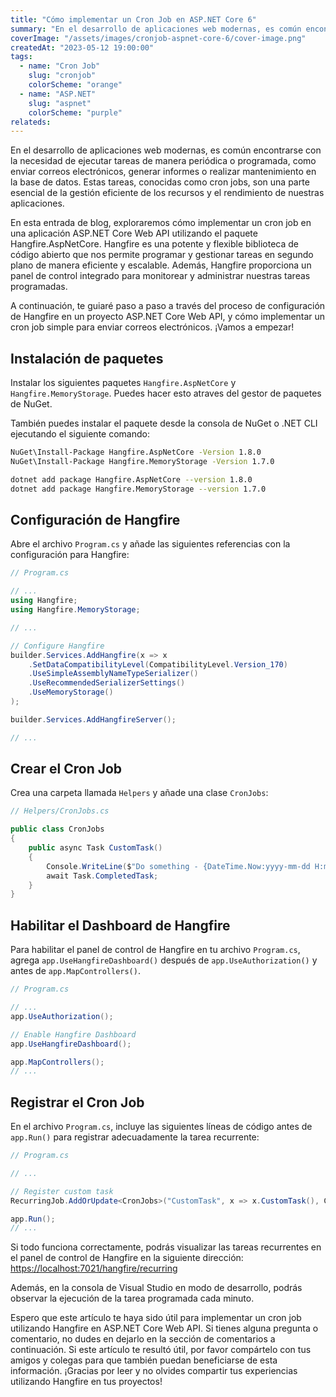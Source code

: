 ```yaml
---
title: "Cómo implementar un Cron Job en ASP.NET Core 6"
summary: "En el desarrollo de aplicaciones web modernas, es común encontrarse con la necesidad de ejecutar tareas de manera periódica o programada, como enviar correos electrónicos, generar informes o realizar mantenimiento en la base de datos. Estas tareas, conocidas como cron jobs, son una parte esencial de la gestión eficiente de los recursos y el rendimiento de nuestras aplicaciones."
coverImage: "/assets/images/cronjob-aspnet-core-6/cover-image.png"
createdAt: "2023-05-12 19:00:00"
tags:
  - name: "Cron Job"
    slug: "cronjob"
    colorScheme: "orange"
  - name: "ASP.NET"
    slug: "aspnet"
    colorScheme: "purple"
relateds:
---
```


En el desarrollo de aplicaciones web modernas, es común encontrarse con la necesidad de ejecutar tareas de manera periódica o programada, como enviar correos electrónicos, generar informes o realizar mantenimiento en la base de datos. Estas tareas, conocidas como cron jobs, son una parte esencial de la gestión eficiente de los recursos y el rendimiento de nuestras aplicaciones.

En esta entrada de blog, exploraremos cómo implementar un cron job en una aplicación ASP.NET Core Web API utilizando el paquete Hangfire.AspNetCore. Hangfire es una potente y flexible biblioteca de código abierto que nos permite programar y gestionar tareas en segundo plano de manera eficiente y escalable. Además, Hangfire proporciona un panel de control integrado para monitorear y administrar nuestras tareas programadas.

A continuación, te guiaré paso a paso a través del proceso de configuración de Hangfire en un proyecto ASP.NET Core Web API, y cómo implementar un cron job simple para enviar correos electrónicos. ¡Vamos a empezar!

## Instalación de paquetes

Instalar los siguientes paquetes `Hangfire.AspNetCore` y `Hangfire.MemoryStorage`.
Puedes hacer esto atraves del gestor de paquetes de NuGet.

También puedes instalar el paquete desde la consola de NuGet o .NET CLI ejecutando el siguiente comando:

```bash
NuGet\Install-Package Hangfire.AspNetCore -Version 1.8.0
NuGet\Install-Package Hangfire.MemoryStorage -Version 1.7.0
```

```bash
dotnet add package Hangfire.AspNetCore --version 1.8.0
dotnet add package Hangfire.MemoryStorage --version 1.7.0
```

## Configuración de Hangfire

Abre el archivo `Program.cs` y añade las siguientes referencias con la configuración para Hangfire:

<CustomAlert
  type="info"
  variant="left-accent"
  title="Importante:"
  message="Recuerda que el almacenamiento en memoria es solo para entornos de desarrollo y pruebas. Para entornos de producción, considera utilizar un almacenamiento persistente como SQL Server, MySQL u otro soportado por Hangfire."
/>

```csharp
// Program.cs

// ...
using Hangfire;
using Hangfire.MemoryStorage;

// ...

// Configure Hangfire
builder.Services.AddHangfire(x => x
    .SetDataCompatibilityLevel(CompatibilityLevel.Version_170)
    .UseSimpleAssemblyNameTypeSerializer()
    .UseRecommendedSerializerSettings()
    .UseMemoryStorage()
);

builder.Services.AddHangfireServer();

// ...
```

## Crear el Cron Job

Crea una carpeta llamada `Helpers` y añade una clase `CronJobs`:

```csharp
// Helpers/CronJobs.cs

public class CronJobs
{
    public async Task CustomTask()
    {
        Console.WriteLine($"Do something - {DateTime.Now:yyyy-mm-dd H:mm:ss}");
        await Task.CompletedTask;
    }
}
```

## Habilitar el Dashboard de Hangfire

Para habilitar el panel de control de Hangfire en tu archivo `Program.cs`, agrega `app.UseHangfireDashboard()` después de `app.UseAuthorization()` y antes de `app.MapControllers()`.

```csharp
// Program.cs

// ...
app.UseAuthorization();

// Enable Hangfire Dashboard
app.UseHangfireDashboard();

app.MapControllers();
// ...
```

## Registrar el Cron Job

En el archivo `Program.cs`, incluye las siguientes líneas de código antes de `app.Run()` para registrar adecuadamente la tarea recurrente:

```csharp
// Program.cs

// ...

// Register custom task
RecurringJob.AddOrUpdate<CronJobs>("CustomTask", x => x.CustomTask(), Cron.Minutely);

app.Run();
// ...
```

Si todo funciona correctamente, podrás visualizar las tareas recurrentes en el panel de control de Hangfire en la siguiente dirección: [https://localhost:7021/hangfire/recurring](https://localhost:7021/hangfire/recurring)

<CustomImage
  src="/assets/images/cronjob-aspnet-core-6/cronjob-hangfire-1.png"
  alt="Dashboard Hangfire"
  caption="Imagen 1. Dashboard Hangfire."
/>

Además, en la consola de Visual Studio en modo de desarrollo, podrás observar la ejecución de la tarea programada cada minuto.

<CustomImage
  src="/assets/images/cronjob-aspnet-core-6/cronjob-hangfire-2.png"
  alt="Visual Studio Debug Console"
  caption="Imagen 2. Visual Studio Debug Console"
/>

Espero que este artículo te haya sido útil para implementar un cron job utilizando Hangfire en ASP.NET Core Web API. Si tienes alguna pregunta o comentario, no dudes en dejarlo en la sección de comentarios a continuación. Si este artículo te resultó útil, por favor compártelo con tus amigos y colegas para que también puedan beneficiarse de esta información. ¡Gracias por leer y no olvides compartir tus experiencias utilizando Hangfire en tus proyectos!
